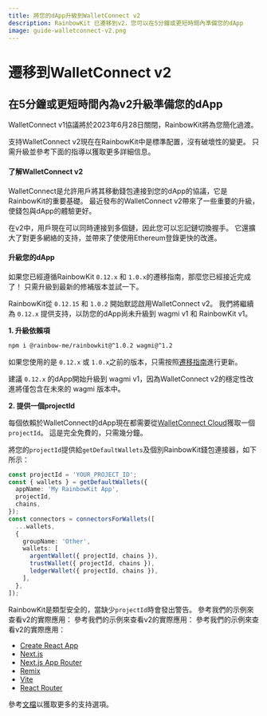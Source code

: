 ```yaml
---
title: 將您的dApp升級到WalletConnect v2
description: RainbowKit 已遷移到v2，您可以在5分鐘或更短時間內準備您的dApp
image: guide-walletconnect-v2.png
---
```


# 遷移到WalletConnect v2

## 在5分鐘或更短時間內為v2升級準備您的dApp

WalletConnect v1協議將於2023年6月28日關閉，RainbowKit將為您簡化過渡。

支持WalletConnect v2現在在RainbowKit中是標準配置，沒有破壞性的變更。 只需升級並參考下面的指導以獲取更多詳細信息。

#### 了解WalletConnect v2

WalletConnect是允許用戶將其移動錢包連接到您的dApp的協議，它是RainbowKit的重要基礎。 最近發布的WalletConnect v2帶來了一些重要的升級，使錢包與dApp的體驗更好。

在v2中，用戶現在可以同時連接到多個鏈，因此您可以忘記鏈切換握手。 它還擴大了對更多網絡的支持，並帶來了使使用Ethereum登錄更快的改進。

#### 升級您的dApp

如果您已經遵循RainbowKit `0.12.x` 和 `1.0.x`的遷移指南，那麼您已經接近完成了！ 只需升級到最新的修補版本並試一下。

RainbowKit從 `0.12.15` 和 `1.0.2` 開始默認啟用WalletConnect v2。 我們將繼續為 `0.12.x` 提供支持，以防您的dApp尚未升級到 wagmi v1 和 RainbowKit v1。

**1. 升級依賴項**

```bash
npm i @rainbow-me/rainbowkit@^1.0.2 wagmi@^1.2
```

如果您使用的是 `0.12.x` 或 `1.0.x`之前的版本，只需按照[遷移指南](/docs/migration-guide)進行更新。

建議 `0.12.x` 的dApp開始升級到 wagmi v1，因為WalletConnect v2的穩定性改進將僅包含在未來的 wagmi 版本中。

**2. 提供一個projectId**

每個依賴於WalletConnect的dApp現在都需要從[WalletConnect Cloud](https://cloud.walletconnect.com/)獲取一個`projectId`。 這是完全免費的，只需幾分鐘。

將您的`projectId`提供給`getDefaultWallets`及個別RainbowKit錢包連接器，如下所示：

```ts
const projectId = 'YOUR_PROJECT_ID';
const { wallets } = getDefaultWallets({
  appName: 'My RainbowKit App',
  projectId,
  chains,
});
const connectors = connectorsForWallets([
  ...wallets,
  {
    groupName: 'Other',
    wallets: [
      argentWallet({ projectId, chains }),
      trustWallet({ projectId, chains }),
      ledgerWallet({ projectId, chains }),
    ],
  },
]);
```

RainbowKit是類型安全的，當缺少`projectId`時會發出警告。 參考我們的示例來查看v2的實際應用： 參考我們的示例來查看v2的實際應用： 參考我們的示例來查看v2的實際應用：

- [Create React App](https://codesandbox.io/p/sandbox/github/rainbow-me/rainbowkit/tree/main/examples/with-create-react-app)
- [Next.js](https://codesandbox.io/p/sandbox/github/rainbow-me/rainbowkit/tree/main/examples/with-next)
- [Next.js App Router](https://codesandbox.io/p/sandbox/github/rainbow-me/rainbowkit/tree/main/examples/with-next-app)
- [Remix](https://codesandbox.io/p/sandbox/github/rainbow-me/rainbowkit/tree/main/examples/with-remix)
- [Vite](https://codesandbox.io/p/sandbox/github/rainbow-me/rainbowkit/tree/main/examples/with-vite)
- [React Router](https://codesandbox.io/p/sandbox/github/rainbow-me/rainbowkit/tree/main/examples/with-react-router)

參考[文檔](https://www.rainbowkit.com/docs/custom-wallet-list#walletconnect)以獲取更多的支持選項。
